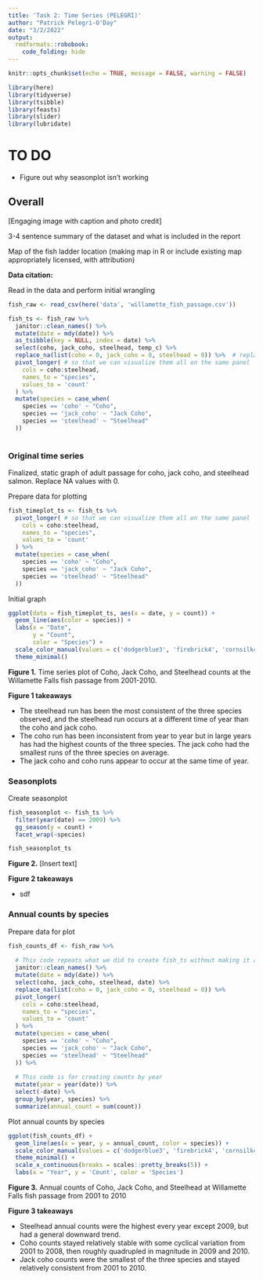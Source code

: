 ```yaml
---
title: 'Task 2: Time Series (PELEGRI)'
author: "Patrick Pelegri-O'Day"
date: "3/2/2022"
output:
  rmdformats::robobook:
    code_folding: hide
---
```


```r
knitr::opts_chunk$set(echo = TRUE, message = FALSE, warning = FALSE)

library(here)
library(tidyverse)
library(tsibble)
library(feasts)
library(slider)
library(lubridate)
```

# TO DO

* Figure out why seasonplot isn't working

## Overall {.tabset}

[Engaging image with caption and photo credit]

3-4 sentence summary of the dataset and what is included in the report

Map of the fish ladder location (making map in R or include existing map appropriately licensed, with attribution)

**Data citation:** 

Read in the data and perform initial wrangling
```r
fish_raw <- read_csv(here('data', 'willamette_fish_passage.csv'))

fish_ts <- fish_raw %>% 
  janitor::clean_names() %>% 
  mutate(date = mdy(date)) %>% 
  as_tsibble(key = NULL, index = date) %>%   
  select(coho, jack_coho, steelhead, temp_c) %>% 
  replace_na(list(coho = 0, jack_coho = 0, steelhead = 0)) %>%  # replace NA values with 0
  pivot_longer( # so that we can visualize them all on the same panel
    cols = coho:steelhead,
    names_to = "species",
    values_to = 'count'
  ) %>% 
  mutate(species = case_when(
    species == 'coho' ~ "Coho",
    species == 'jack_coho' ~ "Jack Coho",
    species == 'steelhead' ~ "Steelhead"
  ))
  
```


### Original time series

Finalized, static graph of adult passage for coho, jack coho, and steelhead salmon. Replace NA values with 0.

Prepare data for plotting
```r
fish_timeplot_ts <- fish_ts %>% 
  pivot_longer( # so that we can visualize them all on the same panel
    cols = coho:steelhead,
    names_to = "species",
    values_to = 'count'
  ) %>% 
  mutate(species = case_when(
    species == 'coho' ~ "Coho",
    species == 'jack_coho' ~ "Jack Coho",
    species == 'steelhead' ~ "Steelhead"
  ))
```

Initial graph
```r
ggplot(data = fish_timeplot_ts, aes(x = date, y = count)) +
  geom_line(aes(color = species)) +
  labs(x = "Date",
       y = "Count",
       color = "Species") +
  scale_color_manual(values = c('dodgerblue3', 'firebrick4', 'cornsilk4')) +
  theme_minimal()
```

**Figure 1.** Time series plot of Coho, Jack Coho, and Steelhead counts at the Willamette Falls fish passage from 2001-2010.

**Figure 1 takeaways**

* The steelhead run has been the most consistent of the three species observed, and the steelhead run occurs at a different time of year than the coho and jack coho.
* The coho run has been inconsistent from year to year but in large years has had the highest counts of the three species. The jack coho had the smallest runs of the three species on average. 
* The jack coho and coho runs appear to occur at the same time of year.

### Seasonplots

Create seasonplot
```r
fish_seasonplot <- fish_ts %>% 
  filter(year(date) == 2009) %>% 
  gg_season(y = count) +
  facet_wrap(~species)

fish_seasonplot_ts
```
**Figure 2.** [Insert text]

**Figure 2 takeaways**

* sdf

### Annual counts by species

Prepare data for plot
```r
fish_counts_df <- fish_raw %>% 
  
  # This code repeats what we did to create fish_ts without making it a ts
  janitor::clean_names() %>% 
  mutate(date = mdy(date)) %>% 
  select(coho, jack_coho, steelhead, date) %>% 
  replace_na(list(coho = 0, jack_coho = 0, steelhead = 0)) %>%
  pivot_longer( 
    cols = coho:steelhead,
    names_to = "species",
    values_to = 'count'
  ) %>% 
  mutate(species = case_when(
    species == 'coho' ~ "Coho",
    species == 'jack_coho' ~ "Jack Coho",
    species == 'steelhead' ~ "Steelhead"
  )) %>% 
  
  # This code is for creating counts by year
  mutate(year = year(date)) %>% 
  select(-date) %>% 
  group_by(year, species) %>% 
  summarize(annual_count = sum(count))
```

Plot annual counts by species
```r
ggplot(fish_counts_df) +
  geom_line(aes(x = year, y = annual_count, color = species)) +
  scale_color_manual(values = c('dodgerblue3', 'firebrick4', 'cornsilk4')) +
  theme_minimal() + 
  scale_x_continuous(breaks = scales::pretty_breaks(5)) +
  labs(x = "Year", y = 'Count', color = 'Species')
```

**Figure 3.** Annual counts of Coho, Jack Coho, and Steelhead at Willamette Falls fish passage from 2001 to 2010

**Figure 3 takeaways**

* Steelhead annual counts were the highest every year except 2009, but had a general downward trend.
* Coho counts stayed relatively stable with some cyclical variation from 2001 to 2008, then roughly quadrupled in magnitude in 2009 and 2010.
* Jack coho counts were the smallest of the three species and stayed relatively consistent from 2001 to 2010.